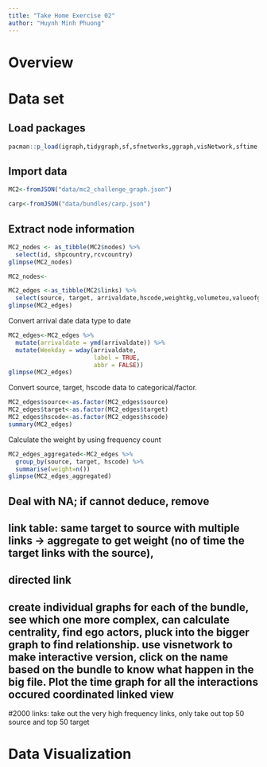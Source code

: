 ```yaml
---
title: "Take Home Exercise 02"
author: "Huynh Minh Phuong"
---
```


# Overview

# Data set

## Load packages

```r
pacman::p_load(igraph,tidygraph,sf,sfnetworks,ggraph,visNetwork,sftime,ggmap,lubridate,clock,tmap,readr,ggplot2,tidyverse,graphlayouts,assertthat,purrr, jsonlite)
```

## Import data

```r
MC2<-fromJSON("data/mc2_challenge_graph.json")
```

```r
carp<-fromJSON("data/bundles/carp.json")
```
## Extract node information
```r
MC2_nodes <- as_tibble(MC2$nodes) %>% 
  select(id, shpcountry,rcvcountry)
glimpse(MC2_nodes)
```
```r
MC2_nodes<-
```

```r
MC2_edges <-as_tibble(MC2$links) %>% 
  select(source, target, arrivaldate,hscode,weightkg,volumeteu,valueofgoodsusd,valueofgoods_omu)
glimpse(MC2_edges)
```

Convert arrival date data type to date
```r
MC2_edges<-MC2_edges %>% 
  mutate(arrivaldate = ymd(arrivaldate)) %>% 
  mutate(Weekday = wday(arrivaldate,
                        label = TRUE,
                        abbr = FALSE))
glimpse(MC2_edges)
```
Convert source, target, hscode data to categorical/factor. 
```r
MC2_edges$source<-as.factor(MC2_edges$source)
MC2_edges$target<-as.factor(MC2_edges$target)
MC2_edges$hscode<-as.factor(MC2_edges$hscode)
summary(MC2_edges)
```

Calculate the weight by using frequency count
```r
MC2_edges_aggregated<-MC2_edges %>% 
  group_by(source, target, hscode) %>% 
  summarise(weight=n())
glimpse(MC2_edges_aggregated)
```
## Deal with NA; if cannot deduce, remove 

## link table: same target to source with multiple links -> aggregate to get weight (no of time the target links with the source), 
## directed link

## create individual graphs for each of the bundle, see which one more complex, can calculate centrality, find ego actors, pluck into the bigger graph to find relationship. use visnetwork to make interactive version, click on the name based on the bundle to know what happen in the big file. Plot the time graph for all the interactions occured coordinated linked view 

#2000 links: take out the very high frequency links, only take out top 50 source and top 50 target

# Data Visualization

